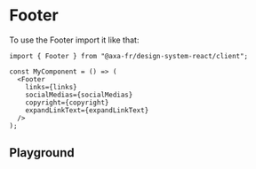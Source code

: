 
<Meta of={FooterStories} name="Footer" />

# Footer

To use the Footer import it like that:

```tsx title="test.js"
import { Footer } from "@axa-fr/design-system-react/client";

const MyComponent = () => (
  <Footer
    links={links}
    socialMedias={socialMedias}
    copyright={copyright}
    expandLinkText={expandLinkText}
  />
);
```

## Playground

<Canvas of={FooterStories.Playground} />

<Controls story="Footer" />
